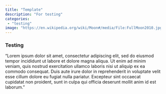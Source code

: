 ```yaml
---
title: "Template"
description: "For testing"
categories:
 - "testing"
image: "https://en.wikipedia.org/wiki/Moon#/media/File:FullMoon2010.jpg"
---
```


### Testing {#template}

"Lorem ipsum dolor sit amet, consectetur adipiscing elit, sed do eiusmod tempor incididunt ut labore et dolore magna aliqua. Ut enim ad minim veniam, quis nostrud exercitation ullamco laboris nisi ut aliquip ex ea commodo consequat. Duis aute irure dolor in reprehenderit in voluptate velit esse cillum dolore eu fugiat nulla pariatur. Excepteur sint occaecat cupidatat non proident, sunt in culpa qui officia deserunt mollit anim id est laborum."
